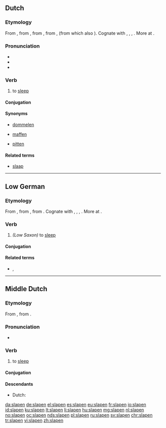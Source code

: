==Dutch==

===Etymology===
From {{etyl|dum|nl}} {{term|slapen|lang=dum}}, from {{etyl|odt|nl}} {{term/t|odt|*slāpan}}, from {{etyl|gem-pro|nl}} {{term/t|gem-pro|*slēpaną}}, from {{etyl|ine-pro|nl}} {{term/t|ine-pro|*slab-}}, {{term/t|ine-pro|*slap-||to be weak, limp, languid}} (from which also {{term|slap|lang=nl}}). Cognate with {{etyl|nds|-}} {{term|slapen||to sleep|lang=nds}}, {{etyl|fy|-}} {{term|sliepe|lang=fy}}, {{etyl|de|-}} {{term|schlafen|lang=de}}, {{etyl|en|-}} {{term|sleep|lang=en}}. More at {{l|en|sleep}}.

===Pronunciation===
* {{rhymes|aːpən|lang=nl}}
* {{IPA|/ˈslaː.pə(n)/|lang=nl}}
* {{hyphenation|sla|pen}}

===Verb===
{{nl-verb|sliep|geslapen}}

# to [[sleep]]

====Conjugation====
{{nl-conj-st|class=7|slaap|sliep|slapen|slape}}

====Synonyms====
* [[dommelen]]
* {{qualifier|dialectal}} [[maffen]]
* {{qualifier|dialectal}} [[pitten]]

====Related terms====
* [[slaap]]

----

==Low German==

===Etymology===
From {{etyl|gml|nds}} {{term|slāpen|lang=gml}}, from {{etyl|osx|nds}} {{term|slapan|lang=osx}}, from {{etyl|gem-pro|nds}} {{term/t|gem-pro|*slēpaną}}. Cognate with {{etyl|nl|-}} {{term|slapen|lang=nl}}, {{etyl|de|-}} {{term|schlafen|lang=de}}, {{etyl|fy|-}} {{term|sliepe|lang=fy}}, {{etyl|en|-}} {{term|sleep|lang=en}}. More at {{l|en|sleep}}.

===Verb===
{{head|nds|verb|head=slâpen}}

#  ''(Low Saxon)'' to [[sleep]]

====Conjugation====
{{nds-conj-st|class=7|slaap|slöpp|sleep|slep|slap|slap}}

====Related terms====
* {{l|nds|Slap}}, {{l|nds|Slaap}}

----

==Middle Dutch==
===Etymology===
From {{etyl|odt|dum}} {{term/t|odt|*slāpan}}, from {{etyl|gem-pro|dum}} {{term/t|gem-pro|*slēpaną}}.

===Pronunciation===
* {{IPA|lang=dum|/ˈslaːpən/}}

===Verb===
{{dum-verb}}

# to [[sleep]]

====Conjugation====
{{dum-conj-st|slap|sliep|sliep|slap}}

====Descendants====
* Dutch: {{l|nl|slapen}}

[[da:slapen]]
[[de:slapen]]
[[el:slapen]]
[[es:slapen]]
[[eu:slapen]]
[[fr:slapen]]
[[io:slapen]]
[[id:slapen]]
[[ku:slapen]]
[[lt:slapen]]
[[li:slapen]]
[[hu:slapen]]
[[mg:slapen]]
[[nl:slapen]]
[[no:slapen]]
[[oc:slapen]]
[[nds:slapen]]
[[pl:slapen]]
[[ru:slapen]]
[[sv:slapen]]
[[chr:slapen]]
[[tr:slapen]]
[[vi:slapen]]
[[zh:slapen]]